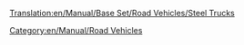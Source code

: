 [[Translation:en/Manual/Base Set/Road Vehicles/Steel Trucks]]

{{en/Manual/Base Set/Road Vehicles/RoadVehicle|name     = Balogh Steel Truck
  |img      = en/Manual/Base Set/Road Vehicles/Balogh Steel Truck.png
  |price    = £4,592 ($9,184)
  |speed    = 48 km/h (30 mph)
  |annual   = £421 ($842)
  |designed = 1936
  |life     = 15
  |capacity = 15 tonnes of steel
}}
{{en/Manual/Base Set/Road Vehicles/RoadVehicle|name     = Uhl Steel Truck
  |img      = en/Manual/Base Set/Road Vehicles/Uhl Steel Truck.png
  |price    = £5,535 ($11,070) 
  |speed    = 88 km/h (55 mph)
  |annual   = £787 ($1,574)
  |designed = 1978
  |life     = 15
  |capacity = 18 tonnes of steel
}}
{{en/Manual/Base Set/Road Vehicles/RoadVehicle|name     = Kelling Steel Truck
  |img      = en/Manual/Base Set/Road Vehicles/Kelling Steel Truck.png
  |price    = £5,945 ($11,890) 
  |speed    = 112 km/h (70 mph)
  |annual   = £1,125 ($2,250)
  |designed = 2007
  |life     = 15
  |capacity = 20 tonnes of steel
}}

[[Category:en/Manual/Road Vehicles]]